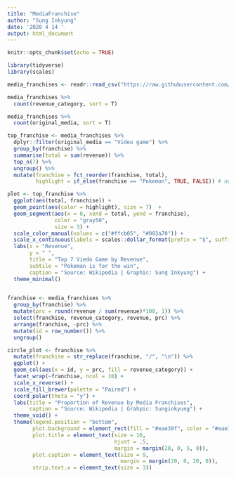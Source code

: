 ```yaml
---
title: "MediaFranchise"
author: "Sung Inkyung"
date: '2020 4 14 '
output: html_document
---
```


```r
knitr::opts_chunk$set(echo = TRUE)
```

```r
library(tidyverse)
library(scales)
```


```r
media_franchises <- readr::read_csv("https://raw.githubusercontent.com/rfordatascience/tidytuesday/master/data/2019/2019-07-02/media_franchises.csv")
```


```r
media_franchises %>% 
  count(revenue_category, sort = T)

media_franchises %>% 
  count(original_media, sort = T)
```


```r
top_franchise <- media_franchises %>% 
  dplyr::filter(original_media == "Video game") %>% 
  group_by(franchise) %>% 
  summarise(total = sum(revenue)) %>% 
  top_n(7) %>% 
  ungroup() %>%   
  mutate(franchise = fct_reorder(franchise, total),
         highlight = if_else(franchise == "Pokemon", TRUE, FALSE)) # not working

plot <- top_franchise %>% 
  ggplot(aes(total, franchise)) +
  geom_point(aes(color = highlight), size = 7)  +
  geom_segment(aes(x = 0, xend = total, yend = franchise),
               color = "gray50",
               size = 3) +
  scale_color_manual(values = c("#ffcb05", "#003a70")) +
  scale_x_continuous(labels = scales::dollar_format(prefix = "$", suffix = "bn")) +
  labs(x = "Revenue",
       y = " ",
       title = "Top 7 Viedo Game by Revenue",
       subtile = "Pokeman is for the win",
       caption = "Source: Wikipedia | Graphic: Sung Inkyung") +
  theme_minimal()
  
```
```r
franchise <- media_franchises %>% 
  group_by(franchise) %>% 
  mutate(prc = round(revenue / sum(revenue)*100, 1)) %>% 
  select(franchise, revenue_category, revenue, prc) %>% 
  arrange(franchise, -prc) %>% 
  mutate(id = row_number()) %>% 
  ungroup()

circle_plot <- franchise %>% 
  mutate(franchise = str_replace(franchise, "/", "\n")) %>%
  ggplot() +
  geom_col(aes(x = id, y = prc, fill = revenue_category)) +
  facet_wrap(~franchise, ncol = 10) +
  scale_x_reverse() +
  scale_fill_brewer(palette = "Paired") +
  coord_polar(theta = "y") +
  labs(title = "Proportion of Revenue by Media Franchises",
       caption = "Source: Wikipedia | Grahpic: Sunginkyung") +
  theme_void() +
  theme(legend.position = "bottom",
        plot.background = element_rect(fill = "#eae39f", color = "#eae39f"),
        plot.title = element_text(size = 16,
                                  hjust = .5,
                                  margin = margin(20, 0, 5, 0)),
        plot.caption = element_text(size = 9,
                                    margin = margin(20, 0, 20, 0)),
        strip.text.x = element_text(size = 3))
  
```


